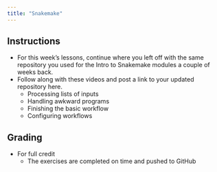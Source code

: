 ```yaml
---
title: "Snakemake"
---
```


<!--
# insert into Blackboard assignment with:
<iframe width="450" height="500" src="https://bifx552-24.github.io/CourseInfo/standalone/hw/H10AdvancedSnakemake.html" title="Advanced Snakemake (Async)"></iframe>

Due Date: Oct 29 @ end of day
Points: 10
Display after: Oct 22 @ 5 PM
-->


## Instructions

* For this week's lessons, continue where you left off with the same repository you used for the Intro to Snakemake modules a couple of weeks back.
* Follow along with these videos and post a link to your updated repository here.
  * Processing lists of inputs
  * Handling awkward programs
  * Finishing the basic workflow
  * Configuring workflows

## Grading

* For full credit
  * The exercises are completed on time and pushed to GitHub
